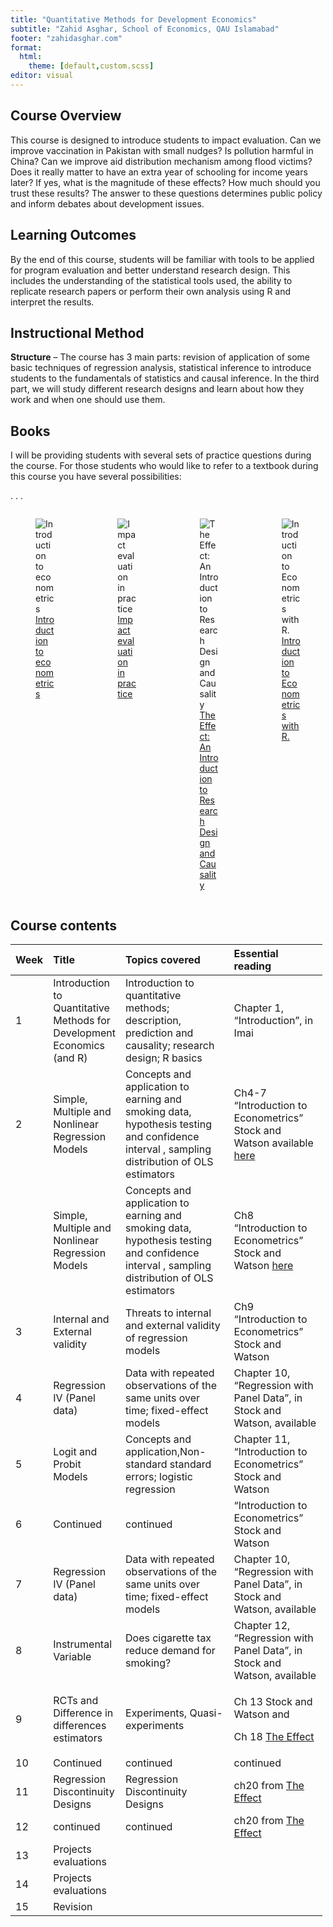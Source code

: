 ```yaml
---
title: "Quantitative Methods for Development Economics"
subtitle: "Zahid Asghar, School of Economics, QAU Islamabad"
footer: "zahidasghar.com"
format:
  html:
    theme: [default,custom.scss]
editor: visual
---
```


## Course Overview

This course is designed to introduce students to impact evaluation. Can we improve vaccination in Pakistan with small nudges? Is pollution harmful in China? Can we improve aid distribution mechanism among flood victims? Does it really matter to have an extra year of schooling for income years later? If yes, what is the magnitude of these effects? How much should you trust these results? The answer to these questions determines public policy and inform debates about development issues.

## Learning Outcomes

By the end of this course, students will be familiar with tools to be applied for program evaluation and better understand research design. This includes the understanding of the statistical tools used, the ability to replicate research papers or perform their own analysis using R and interpret the results.

## Instructional Method

**Structure** -- The course has 3 main parts: revision of application of some basic techniques of regression analysis, statistical inference to introduce students to the fundamentals of statistics and causal inference. In the third part, we will study different research designs and learn about how they work and when one should use them.

## Books

I will be providing students with several sets of practice questions during the course. For those students who would like to refer to a textbook during this course you have several possibilities:

. . .

::: columns
::: {.column width="25%"}
![[Introduction to econometrics](https://www.pearson.com/en-us/subject-catalog/p/introduction-to-econometrics/P200000006421?view=educator)](econometrics.jpg)
:::

::: {.column width="25%"}
![[Impact evaluation in practice](https://www.worldbank.org/en/programs/sief-trust-fund/publication/impact-evaluation-in-practice)](impact_eval.jpg)
:::

::: {.column width="25%"}
![[The Effect: An Introduction to Research Design and Causality](https://theeffectbook.net/)](the_effect.jpg)
:::

::: {.column width="25%"}
![[Introduction to Econometrics with R.](https://www.econometrics-with-r.org/)](econometrics_R.png)
:::
:::

## Course contents

+-----------+------------------------------------------------------------------------+--------------------------------------------------------------------------------------------------------------------------------------------+------------------------------------------------------------------------------------------------------------------------+
| **Week**  | **Title**                                                              | **Topics covered**                                                                                                                         | **Essential reading**                                                                                                  |
+:==========+:=======================================================================+:===========================================================================================================================================+:=======================================================================================================================+
| 1         | Introduction to Quantitative Methods for Development Economics (and R) | Introduction to quantitative methods; description, prediction and causality; research design; R basics                                     | Chapter 1, "Introduction", in Imai                                                                                     |
+-----------+------------------------------------------------------------------------+--------------------------------------------------------------------------------------------------------------------------------------------+------------------------------------------------------------------------------------------------------------------------+
| 2         | Simple, Multiple and Nonlinear Regression Models                       | Concepts and application to earning and smoking data, hypothesis testing and confidence interval , sampling distribution of OLS estimators | Ch4-7 "Introduction to Econometrics" Stock and Watson available [here](zahidasghar.com/econometrics/Linear_regression) |
+-----------+------------------------------------------------------------------------+--------------------------------------------------------------------------------------------------------------------------------------------+------------------------------------------------------------------------------------------------------------------------+
|           | Simple, Multiple and Nonlinear Regression Models                       | Concepts and application to earning and smoking data, hypothesis testing and confidence interval , sampling distribution of OLS estimators | Ch8 "Introduction to Econometrics" Stock and Watson [here](zahidasghar.com/econometrics/Nonlinear_regression)          |
+-----------+------------------------------------------------------------------------+--------------------------------------------------------------------------------------------------------------------------------------------+------------------------------------------------------------------------------------------------------------------------+
| 3         | Internal and External validity                                         | Threats to internal and external validity of regression models                                                                             | Ch9 "Introduction to Econometrics" Stock and Watson                                                                    |
+-----------+------------------------------------------------------------------------+--------------------------------------------------------------------------------------------------------------------------------------------+------------------------------------------------------------------------------------------------------------------------+
| 4         | Regression IV (Panel data)                                             | Data with repeated observations of the same units over time; fixed-effect models                                                           | Chapter 10, "Regression with Panel Data", in Stock and Watson, available                                               |
+-----------+------------------------------------------------------------------------+--------------------------------------------------------------------------------------------------------------------------------------------+------------------------------------------------------------------------------------------------------------------------+
| 5         | Logit and Probit Models                                                | Concepts and application,Non-standard standard errors; logistic regression                                                                 | Chapter 11, "Introduction to Econometrics" Stock and Watson                                                            |
+-----------+------------------------------------------------------------------------+--------------------------------------------------------------------------------------------------------------------------------------------+------------------------------------------------------------------------------------------------------------------------+
| 6         | Continued                                                              | continued                                                                                                                                  | "Introduction to Econometrics" Stock and Watson                                                                        |
+-----------+------------------------------------------------------------------------+--------------------------------------------------------------------------------------------------------------------------------------------+------------------------------------------------------------------------------------------------------------------------+
| 7         | Regression IV (Panel data)                                             | Data with repeated observations of the same units over time; fixed-effect models                                                           | Chapter 10, "Regression with Panel Data", in Stock and Watson, available                                               |
+-----------+------------------------------------------------------------------------+--------------------------------------------------------------------------------------------------------------------------------------------+------------------------------------------------------------------------------------------------------------------------+
| 8         | Instrumental Variable                                                  | Does cigarette tax reduce demand for smoking?                                                                                              | Chapter 12, "Regression with Panel Data", in Stock and Watson, available                                               |
+-----------+------------------------------------------------------------------------+--------------------------------------------------------------------------------------------------------------------------------------------+------------------------------------------------------------------------------------------------------------------------+
| 9         | RCTs and Difference in differences estimators                          | Experiments, Quasi-experiments                                                                                                             | Ch 13 Stock and Watson and                                                                                             |
|           |                                                                        |                                                                                                                                            |                                                                                                                        |
|           |                                                                        |                                                                                                                                            | Ch 18 [The Effect](https://theeffectbook.net/ch-DifferenceinDifference.html)                                           |
+-----------+------------------------------------------------------------------------+--------------------------------------------------------------------------------------------------------------------------------------------+------------------------------------------------------------------------------------------------------------------------+
| 10        | Continued                                                              | continued                                                                                                                                  | continued                                                                                                              |
+-----------+------------------------------------------------------------------------+--------------------------------------------------------------------------------------------------------------------------------------------+------------------------------------------------------------------------------------------------------------------------+
| 11        | Regression Discontinuity Designs                                       | Regression Discontinuity Designs                                                                                                           | ch20 from [The Effect](https://theeffectbook.net/ch-RegressionDiscontinuity.html)                                      |
+-----------+------------------------------------------------------------------------+--------------------------------------------------------------------------------------------------------------------------------------------+------------------------------------------------------------------------------------------------------------------------+
| 12        | continued                                                              | continued                                                                                                                                  | ch20 from [The Effect](https://theeffectbook.net/ch-RegressionDiscontinuity.html)                                      |
+-----------+------------------------------------------------------------------------+--------------------------------------------------------------------------------------------------------------------------------------------+------------------------------------------------------------------------------------------------------------------------+
| 13        | Projects evaluations                                                   |                                                                                                                                            |                                                                                                                        |
+-----------+------------------------------------------------------------------------+--------------------------------------------------------------------------------------------------------------------------------------------+------------------------------------------------------------------------------------------------------------------------+
| 14        | Projects evaluations                                                   |                                                                                                                                            |                                                                                                                        |
+-----------+------------------------------------------------------------------------+--------------------------------------------------------------------------------------------------------------------------------------------+------------------------------------------------------------------------------------------------------------------------+
| 15        | Revision                                                               |                                                                                                                                            |                                                                                                                        |
+-----------+------------------------------------------------------------------------+--------------------------------------------------------------------------------------------------------------------------------------------+------------------------------------------------------------------------------------------------------------------------+
